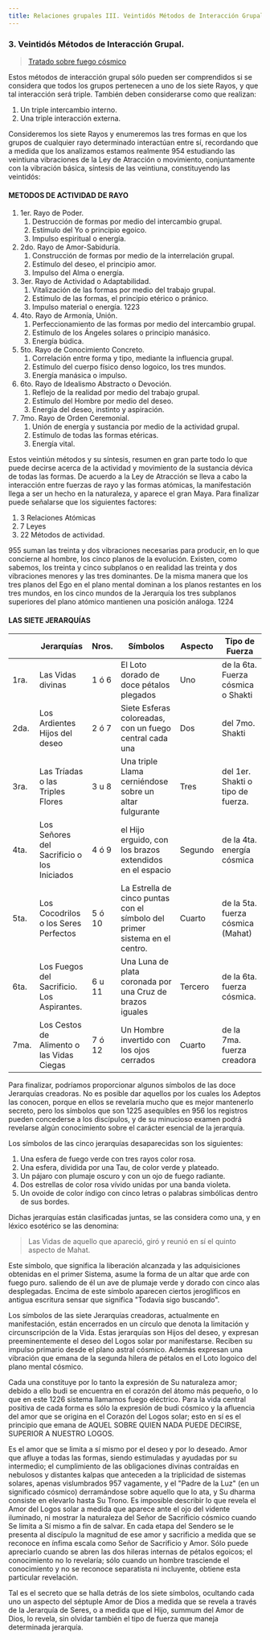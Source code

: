 ```yaml
---
title: Relaciones grupales III. Veintidós Métodos de Interacción Grupal.
---
```


### 3. Veintidós Métodos de Interacción Grupal.

> [Tratado sobre fuego cósmico](/tratado-sobre-fuego-cosmico/la-ley-atraccion#3-veintidós-métodos-de-interacción-grupal)

Estos métodos de interacción grupal sólo pueden ser comprendidos si se considera que todos los grupos pertenecen a uno de los siete Rayos, y que tal interacción será triple. También deben considerarse como que realizan:

1. Un triple intercambio interno.
2. Una triple interacción externa.

Consideremos los siete Rayos y enumeremos las tres formas en que los grupos de cualquier rayo determinado interactúan entre sí, recordando que a medida que los analizamos estamos realmente <Pin lang="es">954</Pin> estudiando las veintiuna vibraciones de la Ley de Atracción o movimiento, conjuntamente con la vibración básica, síntesis de las veintiuna, constituyendo las veintidós:

#### METODOS DE ACTIVIDAD DE RAYO

1. 1er. Rayo de Poder.
   1. Destrucción de formas por medio del intercambio grupal.
   2. Estímulo del Yo o principio egoico.
   3. Impulso espiritual o energía.
2. 2do. Rayo de Amor-Sabiduría.
   1. Construcción de formas por medio de la interrelación grupal.
   2. Estímulo del deseo, el principio amor.
   3. Impulso del Alma o energía.
3. 3er. Rayo de Actividad o Adaptabilidad.
   1. Vitalización de las formas por medio del trabajo grupal.
   2. Estímulo de las formas, el principio etérico o pránico.
   3. Impulso material o energía. <Pin lang="en">1223</Pin>
4. 4to. Rayo de Armonía, Unión.
   1. Perfeccionamiento de las formas por medio del intercambio grupal.
   2. Estímulo de los Ángeles solares o principio manásico.
   3. Energía búdica.
5. 5to. Rayo de Conocimiento Concreto.
   1. Correlación entre forma y tipo, mediante la influencia grupal.
   2. Estímulo del cuerpo físico denso logoico, los tres mundos.
   3. Energía manásica o impulso.
6. 6to. Rayo de Idealismo Abstracto o Devoción.
   1. Reflejo de la realidad por medio del trabajo grupal.
   2. Estímulo del Hombre por medio del deseo.
   3. Energía del deseo, instinto y aspiración.
7. 7mo. Rayo de Orden Ceremonial.
   1. Unión de energía y sustancia por medio de la actividad grupal.
   2. Estímulo de todas las formas etéricas.
   3. Energía vital.

Estos veintiún métodos y su síntesis, resumen en gran parte todo lo que puede decirse acerca de la actividad y movimiento de la sustancia dévica de todas las formas. De acuerdo a la Ley de Atracción se lleva a cabo la interacción entre fuerzas de rayo y las formas atómicas, la manifestación llega a ser un hecho en la naturaleza, y aparece el gran Maya. Para finalizar puede señalarse que los siguientes factores:

1. 3 Relaciones Atómicas
2. 7 Leyes
3. 22 Métodos de actividad.

<p><Pin lang="es">955</Pin> suman las treinta y dos vibraciones necesarias para producir, en lo que concierne al hombre, los cinco planos de la evolución. Existen, como sabemos, los treinta y cinco subplanos o en realidad las treinta y dos vibraciones menores y las tres dominantes. De la misma manera que los tres planos del Ego en el plano mental dominan a los planos restantes en los tres mundos, en los cinco mundos de la Jerarquía los tres subplanos superiores del plano atómico mantienen una posición análoga. <Pin lang="en">1224</Pin></p>

#### LAS SIETE JERARQUÍAS

|      | Jerarquías                                 | Nros.  | Símbolos                                                                    | Aspecto | Tipo de Fuerza                     |
| ---- | ------------------------------------------ | ------ | --------------------------------------------------------------------------- | ------- | ---------------------------------- |
| 1ra. | Las Vidas divinas                          | 1 ó 6  | El Loto dorado de doce pétalos plegados                                     | Uno     | de la 6ta. Fuerza cósmica o Shakti |
| 2da. | Los Ardientes Hijos del deseo              | 2 ó 7  | Siete Esferas coloreadas, con un fuego central cada una                     | Dos     | del 7mo. Shakti                    |
| 3ra. | Las Tríadas o las Triples Flores           | 3 u 8  | Una triple Llama cerniéndose sobre un altar fulgurante                      | Tres    | del 1er. Shakti o tipo de fuerza.  |
| 4ta. | Los Señores del Sacrificio o los Iniciados | 4 ó 9  | el Hijo erguido, con los brazos extendidos en el espacio                    | Segundo | de la 4ta. energía cósmica         |
| 5ta. | Los Cocodrilos o los Seres Perfectos       | 5 ó 10 | La Estrella de cinco puntas con el símbolo del primer sistema en el centro. | Cuarto  | de la 5ta. fuerza cósmica (Mahat)  |
| 6ta. | Los Fuegos del Sacrificio. Los Aspirantes. | 6 u 11 | Una Luna de plata coronada por una Cruz de brazos iguales                   | Tercero | de la 6ta. fuerza cósmica.         |
| 7ma. | Los Cestos de Alimento o las Vidas Ciegas  | 7 ó 12 | Un Hombre invertido con los ojos cerrados                                   | Cuarto  | de la 7ma. fuerza creadora         |

Para finalizar, podríamos proporcionar algunos símbolos de las doce Jerarquías creadoras. No es posible dar aquellos por los cuales los Adeptos las conocen, porque en ellos se revelaría mucho que es mejor mantenerlo secreto, pero los símbolos que son <Pin lang="en">1225</Pin> asequibles en <Pin lang="es">956</Pin> los registros pueden concederse a los discípulos, y de su minucioso examen podrá revelarse algún conocimiento sobre el carácter esencial de la jerarquía.

Los símbolos de las cinco jerarquías desaparecidas son los siguientes:

1. Una esfera de fuego verde con tres rayos color rosa.
2. Una esfera, dividida por una Tau, de color verde y plateado.
3. Un pájaro con plumaje oscuro y con un ojo de fuego radiante.
4. Dos estrellas de color rosa vívido unidas por una banda violeta.
5. Un ovoide de color índigo con cinco letras o palabras simbólicas dentro de sus bordes.

Dichas jerarquías están clasificadas juntas, se las considera como una, y en léxico esotérico se las denomina:

> Las Vidas de aquello que apareció, giró y reunió en sí el quinto aspecto de Mahat.

Este símbolo, que significa la liberación alcanzada y las adquisiciones obtenidas en el primer Sistema, asume la forma de un altar que arde con fuego puro. saliendo de él un ave de plumaje verde y dorado con cinco alas desplegadas. Encima de este símbolo aparecen ciertos jeroglíficos en antigua escritura sensar que significa "Todavía sigo buscando".

Los símbolos de las siete Jerarquías creadoras, actualmente en manifestación, están encerrados en un círculo que denota la limitación y circunscripción de la Vida. Estas jerarquías son Hijos del deseo, y expresan preeminentemente el deseo del Logos solar por manifestarse. Reciben su impulso primario desde el plano astral cósmico. Además expresan una vibración que emana de la segunda hilera de pétalos en el Loto logoico del plano mental cósmico.

Cada una constituye por lo tanto la expresión de Su naturaleza amor; debido a ello budi se encuentra en el corazón del átomo más pequeño, o lo que en este <Pin lang="en">1226</Pin> sistema llamamos fuego eléctrico. Para la vida central positiva de cada forma es sólo la expresión de budi cósmico y la afluencia del amor que se origina en el Corazón del Logos solar; esto en sí es el principio que emana de AQUEL SOBRE QUIEN NADA PUEDE DECIRSE, SUPERIOR A NUESTRO LOGOS.

Es el amor que se limita a sí mismo por el deseo y por lo deseado. Amor que afluye a todas las formas, siendo estimuladas y ayudadas por su intermedio; el cumplimiento de las obligaciones divinas contraídas en nebulosos y distantes kalpas que anteceden a la triplicidad de sistemas solares, apenas vislumbrados <Pin lang="es">957</Pin> vagamente, y el "Padre de la Luz" (en un significado cósmico) derramándose sobre aquello que lo ata, y Su dharma consiste en elevarlo hasta Su Trono. Es imposible describir lo que revela el Amor del Logos solar a medida que aparece ante el ojo del vidente iluminado, ni mostrar la naturaleza del Señor de Sacrificio cósmico cuando Se limita a Sí mismo a fin de salvar. En cada etapa del Sendero se le presenta al discípulo la magnitud de ese amor y sacrificio a medida que se reconoce en ínfima escala como Señor de Sacrificio y Amor. Sólo puede apreciarlo cuando se abren las dos hileras internas de pétalos egoicos; el conocimiento no lo revelaría; sólo cuando un hombre trasciende el conocimiento y no se reconoce separatista ni incluyente, obtiene esta particular revelación.

Tal es el secreto que se halla detrás de los siete símbolos, ocultando cada uno un aspecto del séptuple Amor de Dios a medida que se revela a través de la Jerarquía de Seres, o a medida que el Hijo, summum del Amor de Dios, lo revela, sin olvidar también el tipo de fuerza que maneja determinada jerarquía.
